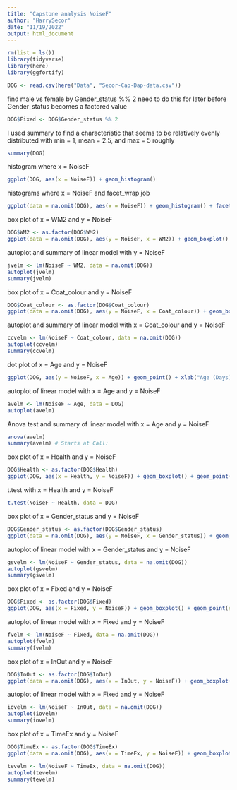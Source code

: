```yaml
---
title: "Capstone analysis NoiseF"
author: "HarrySecor"
date: "11/19/2022"
output: html_document
---
```


```r
rm(list = ls())
library(tidyverse)
library(here)
library(ggfortify)
```

```r
DOG <- read.csv(here("Data", "Secor-Cap-Dap-data.csv"))
```

find male vs female by Gender_status %% 2
need to do this for later before Gender_status becomes a factored value

```r
DOG$Fixed <- DOG$Gender_status %% 2
```

I used summary to find a characteristic that seems to be relatively evenly distributed with min = 1, mean = 2.5, and max = 5 roughly
```r
summary(DOG)
```

histogram where x = NoiseF

```r
ggplot(DOG, aes(x = NoiseF)) + geom_histogram()
```

histograms where x = NoiseF and facet_wrap job

```r
ggplot(data = na.omit(DOG), aes(x = NoiseF)) + geom_histogram() + facet_wrap(~WM2)
```

box plot of x = WM2 and y = NoiseF

```r
DOG$WM2 <- as.factor(DOG$WM2)
ggplot(data = na.omit(DOG), aes(y = NoiseF, x = WM2)) + geom_boxplot() + geom_point(size = 4, color = 'lightgrey', alpha = 0.5)
```

autoplot and summary of linear model with y = NoiseF

```r
jvelm <- lm(NoiseF ~ WM2, data = na.omit(DOG))
autoplot(jvelm)
summary(jvelm)
```


box plot of x = Coat_colour and y = NoiseF

```r
DOG$Coat_colour <- as.factor(DOG$Coat_colour)
ggplot(data = na.omit(DOG), aes(y = NoiseF, x = Coat_colour)) + geom_boxplot() + geom_point(size = 4, color = 'lightgrey', alpha = 0.5)
```

autoplot and summary of linear model with x = Coat_colour and y = NoiseF

```r
ccvelm <- lm(NoiseF ~ Coat_colour, data = na.omit(DOG))
autoplot(ccvelm)
summary(ccvelm)
```


dot plot of x = Age and y = NoiseF

```r
ggplot(DOG, aes(y = NoiseF, x = Age)) + geom_point() + xlab("Age (Days)")
```

autoplot of linear model with x = Age and y = NoiseF

```r
avelm <- lm(NoiseF ~ Age, data = DOG)
autoplot(avelm)
```

Anova test and summary of linear model with x = Age and y = NoiseF

```r
anova(avelm)
summary(avelm) # Starts at Call:
```

box plot of x = Health and y = NoiseF

```r
DOG$Health <- as.factor(DOG$Health)
ggplot(DOG, aes(x = Health, y = NoiseF)) + geom_boxplot() + geom_point(size = 4, color = 'lightgrey', alpha = 0.5)
```

t.test with x = Health and y = NoiseF

```r
t.test(NoiseF ~ Health, data = DOG)
```

box plot of x = Gender_status and y = NoiseF

```r
DOG$Gender_status <- as.factor(DOG$Gender_status)
ggplot(data = na.omit(DOG), aes(y = NoiseF, x = Gender_status)) + geom_boxplot() + geom_point(size = 4, color = 'lightgrey', alpha = 0.5)
```

autoplot of linear model with x = Gender_status and y = NoiseF

```r
gsvelm <- lm(NoiseF ~ Gender_status, data = na.omit(DOG))
autoplot(gsvelm)
summary(gsvelm)
```


box plot of x = Fixed and y = NoiseF

```r
DOG$Fixed <- as.factor(DOG$Fixed)
ggplot(DOG, aes(x = Fixed, y = NoiseF)) + geom_boxplot() + geom_point(size = 4, color = 'lightgrey', alpha = 0.5)
```

autoplot of linear model with x = Fixed and y = NoiseF

```r
fvelm <- lm(NoiseF ~ Fixed, data = na.omit(DOG))
autoplot(fvelm)
summary(fvelm)
```

box plot of x = InOut and y = NoiseF

```r
DOG$InOut <- as.factor(DOG$InOut)
ggplot(data = na.omit(DOG), aes(x = InOut, y = NoiseF)) + geom_boxplot() + geom_point(size = 4, color = 'lightgrey', alpha = 0.5)
```

autoplot of linear model with x = Fixed and y = NoiseF

```r
iovelm <- lm(NoiseF ~ InOut, data = na.omit(DOG))
autoplot(iovelm)
summary(iovelm)
```

box plot of x = TimeEx and y = NoiseF

```r
DOG$TimeEx <- as.factor(DOG$TimeEx)
ggplot(data = na.omit(DOG), aes(x = TimeEx, y = NoiseF)) + geom_boxplot() + geom_point(size = 4, color = 'lightgrey', alpha = 0.5)
```


```r
tevelm <- lm(NoiseF ~ TimeEx, data = na.omit(DOG))
autoplot(tevelm)
summary(tevelm)
```


